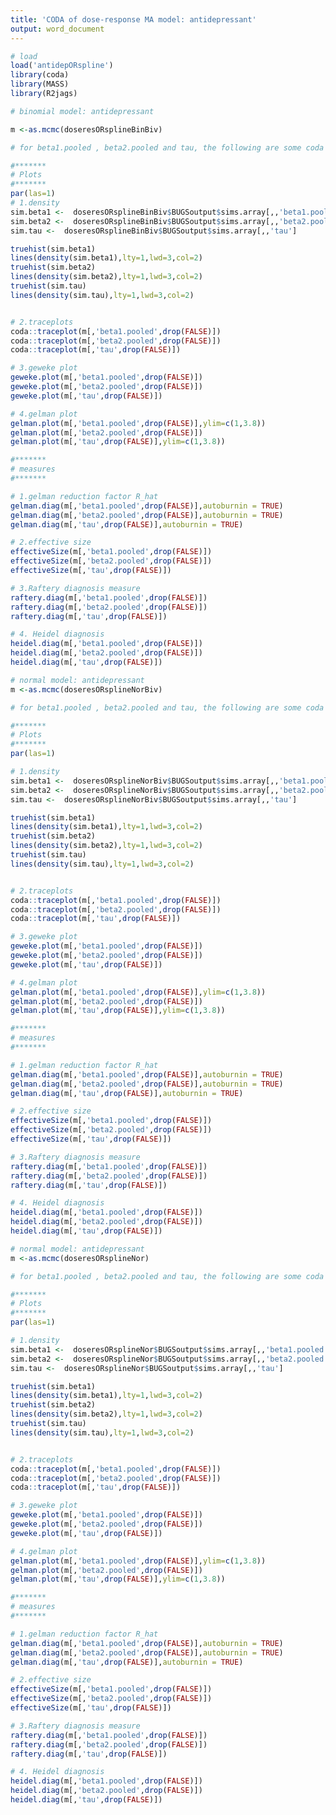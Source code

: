 ```yaml
---
title: 'CODA of dose-response MA model: antidepressant'
output: word_document
---
```




```r

# load
load('antidepORspline')
library(coda)
library(MASS)
library(R2jags)

# binomial model: antidepressant 

m <-as.mcmc(doseresORsplineBinBiv)

# for beta1.pooled , beta2.pooled and tau, the following are some coda plots and measures of them

#*******
# Plots
#*******
par(las=1)
# 1.density
sim.beta1 <-  doseresORsplineBinBiv$BUGSoutput$sims.array[,,'beta1.pooled']
sim.beta2 <-  doseresORsplineBinBiv$BUGSoutput$sims.array[,,'beta2.pooled']
sim.tau <-  doseresORsplineBinBiv$BUGSoutput$sims.array[,,'tau']

truehist(sim.beta1)
lines(density(sim.beta1),lty=1,lwd=3,col=2)
truehist(sim.beta2)
lines(density(sim.beta2),lty=1,lwd=3,col=2)
truehist(sim.tau)
lines(density(sim.tau),lty=1,lwd=3,col=2)


# 2.traceplots
coda::traceplot(m[,'beta1.pooled',drop(FALSE)])
coda::traceplot(m[,'beta2.pooled',drop(FALSE)])
coda::traceplot(m[,'tau',drop(FALSE)])

# 3.geweke plot
geweke.plot(m[,'beta1.pooled',drop(FALSE)])
geweke.plot(m[,'beta2.pooled',drop(FALSE)])
geweke.plot(m[,'tau',drop(FALSE)])

# 4.gelman plot
gelman.plot(m[,'beta1.pooled',drop(FALSE)],ylim=c(1,3.8))
gelman.plot(m[,'beta2.pooled',drop(FALSE)])
gelman.plot(m[,'tau',drop(FALSE)],ylim=c(1,3.8))

#*******
# measures
#*******

# 1.gelman reduction factor R_hat
gelman.diag(m[,'beta1.pooled',drop(FALSE)],autoburnin = TRUE)
gelman.diag(m[,'beta2.pooled',drop(FALSE)],autoburnin = TRUE)
gelman.diag(m[,'tau',drop(FALSE)],autoburnin = TRUE)

# 2.effective size
effectiveSize(m[,'beta1.pooled',drop(FALSE)])
effectiveSize(m[,'beta2.pooled',drop(FALSE)])
effectiveSize(m[,'tau',drop(FALSE)])

# 3.Raftery diagnosis measure
raftery.diag(m[,'beta1.pooled',drop(FALSE)])
raftery.diag(m[,'beta2.pooled',drop(FALSE)])
raftery.diag(m[,'tau',drop(FALSE)])

# 4. Heidel diagnosis
heidel.diag(m[,'beta1.pooled',drop(FALSE)])
heidel.diag(m[,'beta2.pooled',drop(FALSE)])
heidel.diag(m[,'tau',drop(FALSE)])

```


```r
# normal model: antidepressant 
m <-as.mcmc(doseresORsplineNorBiv)

# for beta1.pooled , beta2.pooled and tau, the following are some coda plots and measures of them

#*******
# Plots
#*******
par(las=1)

# 1.density
sim.beta1 <-  doseresORsplineNorBiv$BUGSoutput$sims.array[,,'beta1.pooled']
sim.beta2 <-  doseresORsplineNorBiv$BUGSoutput$sims.array[,,'beta2.pooled']
sim.tau <-  doseresORsplineNorBiv$BUGSoutput$sims.array[,,'tau']

truehist(sim.beta1)
lines(density(sim.beta1),lty=1,lwd=3,col=2)
truehist(sim.beta2)
lines(density(sim.beta2),lty=1,lwd=3,col=2)
truehist(sim.tau)
lines(density(sim.tau),lty=1,lwd=3,col=2)


# 2.traceplots
coda::traceplot(m[,'beta1.pooled',drop(FALSE)])
coda::traceplot(m[,'beta2.pooled',drop(FALSE)])
coda::traceplot(m[,'tau',drop(FALSE)])

# 3.geweke plot
geweke.plot(m[,'beta1.pooled',drop(FALSE)])
geweke.plot(m[,'beta2.pooled',drop(FALSE)])
geweke.plot(m[,'tau',drop(FALSE)])

# 4.gelman plot
gelman.plot(m[,'beta1.pooled',drop(FALSE)],ylim=c(1,3.8))
gelman.plot(m[,'beta2.pooled',drop(FALSE)])
gelman.plot(m[,'tau',drop(FALSE)],ylim=c(1,3.8))

#*******
# measures
#*******

# 1.gelman reduction factor R_hat
gelman.diag(m[,'beta1.pooled',drop(FALSE)],autoburnin = TRUE)
gelman.diag(m[,'beta2.pooled',drop(FALSE)],autoburnin = TRUE)
gelman.diag(m[,'tau',drop(FALSE)],autoburnin = TRUE)

# 2.effective size
effectiveSize(m[,'beta1.pooled',drop(FALSE)])
effectiveSize(m[,'beta2.pooled',drop(FALSE)])
effectiveSize(m[,'tau',drop(FALSE)])

# 3.Raftery diagnosis measure
raftery.diag(m[,'beta1.pooled',drop(FALSE)])
raftery.diag(m[,'beta2.pooled',drop(FALSE)])
raftery.diag(m[,'tau',drop(FALSE)])

# 4. Heidel diagnosis
heidel.diag(m[,'beta1.pooled',drop(FALSE)])
heidel.diag(m[,'beta2.pooled',drop(FALSE)])
heidel.diag(m[,'tau',drop(FALSE)])

```

```r
# normal model: antidepressant 
m <-as.mcmc(doseresORsplineNor)

# for beta1.pooled , beta2.pooled and tau, the following are some coda plots and measures of them

#*******
# Plots
#*******
par(las=1)

# 1.density
sim.beta1 <-  doseresORsplineNor$BUGSoutput$sims.array[,,'beta1.pooled']
sim.beta2 <-  doseresORsplineNor$BUGSoutput$sims.array[,,'beta2.pooled']
sim.tau <-  doseresORsplineNor$BUGSoutput$sims.array[,,'tau']

truehist(sim.beta1)
lines(density(sim.beta1),lty=1,lwd=3,col=2)
truehist(sim.beta2)
lines(density(sim.beta2),lty=1,lwd=3,col=2)
truehist(sim.tau)
lines(density(sim.tau),lty=1,lwd=3,col=2)


# 2.traceplots
coda::traceplot(m[,'beta1.pooled',drop(FALSE)])
coda::traceplot(m[,'beta2.pooled',drop(FALSE)])
coda::traceplot(m[,'tau',drop(FALSE)])

# 3.geweke plot
geweke.plot(m[,'beta1.pooled',drop(FALSE)])
geweke.plot(m[,'beta2.pooled',drop(FALSE)])
geweke.plot(m[,'tau',drop(FALSE)])

# 4.gelman plot
gelman.plot(m[,'beta1.pooled',drop(FALSE)],ylim=c(1,3.8))
gelman.plot(m[,'beta2.pooled',drop(FALSE)])
gelman.plot(m[,'tau',drop(FALSE)],ylim=c(1,3.8))

#*******
# measures
#*******

# 1.gelman reduction factor R_hat
gelman.diag(m[,'beta1.pooled',drop(FALSE)],autoburnin = TRUE)
gelman.diag(m[,'beta2.pooled',drop(FALSE)],autoburnin = TRUE)
gelman.diag(m[,'tau',drop(FALSE)],autoburnin = TRUE)

# 2.effective size
effectiveSize(m[,'beta1.pooled',drop(FALSE)])
effectiveSize(m[,'beta2.pooled',drop(FALSE)])
effectiveSize(m[,'tau',drop(FALSE)])

# 3.Raftery diagnosis measure
raftery.diag(m[,'beta1.pooled',drop(FALSE)])
raftery.diag(m[,'beta2.pooled',drop(FALSE)])
raftery.diag(m[,'tau',drop(FALSE)])

# 4. Heidel diagnosis
heidel.diag(m[,'beta1.pooled',drop(FALSE)])
heidel.diag(m[,'beta2.pooled',drop(FALSE)])
heidel.diag(m[,'tau',drop(FALSE)])

```


